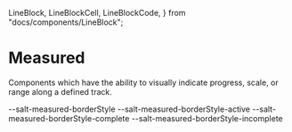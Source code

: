  LineBlock,
  LineBlockCell,
  LineBlockCode,
} from "docs/components/LineBlock";

<Meta title="Theme/Characteristics/Measured" />

# Measured

Components which have the ability to visually indicate progress, scale, or range along a defined track.

<Canvas>
  <Story name="Base">
    <DocGrid>
      <ColorBlock colorVar="--salt-measured-background" />
      <ColorBlock colorVar="--salt-measured-background-disabled" />
      <ColorBlock colorVar="--salt-measured-borderColor" />
      <ColorBlock colorVar="--salt-measured-borderColor-disabled" />
      <ColorBlock colorVar="--salt-measured-fill" />
      <ColorBlock colorVar="--salt-measured-fill-disabled" />
      <ColorBlock colorVar="--salt-measured-foreground" />
      <ColorBlock colorVar="--salt-measured-foreground-hover" />
      <ColorBlock colorVar="--salt-measured-foreground-active" />
      <ColorBlock colorVar="--salt-measured-foreground-undo" />
      <ColorBlock colorVar="--salt-measured-foreground-activeDisabled" />
      <ColorBlock colorVar="--salt-measured-foreground-disabled" />
      <LineBlockCell />
      <LineBlockCode>--salt-measured-borderStyle</LineBlockCode>
      <LineBlockCell />
      <LineBlockCode>--salt-measured-borderStyle-active</LineBlockCode>
      <LineBlockCell />
      <LineBlockCode>--salt-measured-borderStyle-complete</LineBlockCode>
      <LineBlockCell />
      <LineBlockCode>--salt-measured-borderStyle-incomplete</LineBlockCode>
      <LineBlock lineWidth="--salt-measured-borderWidth" />
      <LineBlock lineWidth="--salt-measured-borderWidth-active" />
      <LineBlock lineWidth="--salt-measured-borderWidth-complete" />
      <LineBlock lineWidth="--salt-measured-borderWidth-incomplete" />
      <FontWeightBlock fontWeight="--salt-measured-fontWeight" />
      <FontWeightBlock fontWeight="--salt-measured-textAlign" />
    </DocGrid>
  </Story>
</Canvas>
